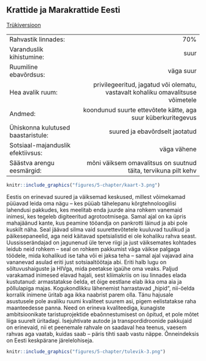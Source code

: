 ## Krattide ja Marakrattide Eesti {-.chapter_section .chapter5_section .future_section}

<div><a class="print-btn" href="print/EIA-2019-5.1-Kratid.pdf"><i class="fa fa-file" aria-hidden="true"></i>Trükiversioon</a></div>

<table class="future-table">
<tbody>

<tr>
<td align="left" class="future-table-black">Rahvastik linnades:</td>
<td align="right" class="future-table-red">70%</td>
</tr>

<tr>
<td align="left" class="future-table-black">Varanduslik kihistumine:</td>
<td align="right" class="future-table-red">suur</td>
</tr>

<tr>
<td align="left" class="future-table-black">Ruumiline ebavõrdsus:</td>
<td align="right" class="future-table-red">väga suur</td>
</tr>

<tr>
<td align="left" class="future-table-black">Hea avalik ruum:</td>
<td align="right" class="future-table-red">privilegeeritud, jagatud või olematu, vastavalt kohaliku omavalitsuse võimetele</td>
</tr>

<tr>
<td align="left" class="future-table-black">Andmed:</td>
<td align="right" class="future-table-red">koondunud suurte ettevõtete kätte, aga suur küberkuritegevus</td>
</tr>

<tr>
<td align="left" class="future-table-black">Ühiskonna kulutused baastaristule:</td>
<td align="right" class="future-table-red">suured ja ebavõrdselt jaotatud</td>
</tr>

<tr>
<td align="left" class="future-table-black">Sotsiaal-majanduslik efektiivsus:</td>
<td align="right" class="future-table-red">väga vähene</td>
</tr>

<tr>
<td align="left" class="future-table-black">Säästva arengu eesmärgid:</td>
<td align="right" class="future-table-red">mõni väiksem omavalitsus on suutnud täita, tervikuna pilt kehv</td>
</tr>
</tbody></table>

```r

knitr::include_graphics("figures/5-chapter/kaart-3.png")

```

Eestis on erinevad suured ja väiksemad keskused, millest võimekamad püüavad leida oma nägu – kes püüab tähelepanu kõrgtehnoloogilisi lahendusi pakkudes, kes meelitab enda juurde aina rohkem vanemaid inimesi, kes tegeleb digiteeritud agrotootmisega. Samal ajal on ka üpris mahajäänud kante, kus peamine tööandja on pankrotti läinud ja abi pole kuskilt näha. Seal jäävad silma vaid suurettevõtetele kuuluvad tuulikud ja päikesepaneelid, aga neid käitavad spetsialistid ei ole kohaliku rahva seast. Uussisserändajad on jagunenud üle terve riigi ja just väiksemates kohtades leidub neid rohkem – seal on rohkem pakkumist väga väikse palgaga töödele, mida kohalikud ise taha või ei jaksa teha – samal ajal vajavad aina vananevad asulad eriti just sotsiaaltöötaja abi. Eriti halb lugu on sõltuvushaiguste ja HIVga, mida peetakse igaühe oma veaks. Paljud varakamad inimesed elavad hajali, sest kliimakriis on isu linnades elada kustutanud: armastatakse öelda, et õige eestlane elab ikka oma aia ja põllulapiga majas. Kogukondlikku lähenemist harrastavad „hipid“, nii-öelda korralik inimene üritab aga ikka naabrist parem olla. Tänu hajusale asustusele pole avaliku ruumi kvaliteet suurem asi, pigem eelistatakse raha maanteedesse panna. Need on erineva kvaliteediga, kunagiste ambitsioonikate taristuprojektide ebaõnnestumisest on õpitud, et pole mõtet liiga suurelt üritadagi. Isejuhtivate autode ja transpordidroonide pakkujaid on erinevaid, nii et peenemale rahvale on saadaval hea teenus, vaesem rahvas aga vaatab, kuidas saab – päris tihti saab vastu näppe. Õnneindeksis on Eesti keskpärane järelelohiseja.

<div class="future-illustration">
```r

knitr::include_graphics("figures/5-chapter/tulevik-3.png")

```
</div>